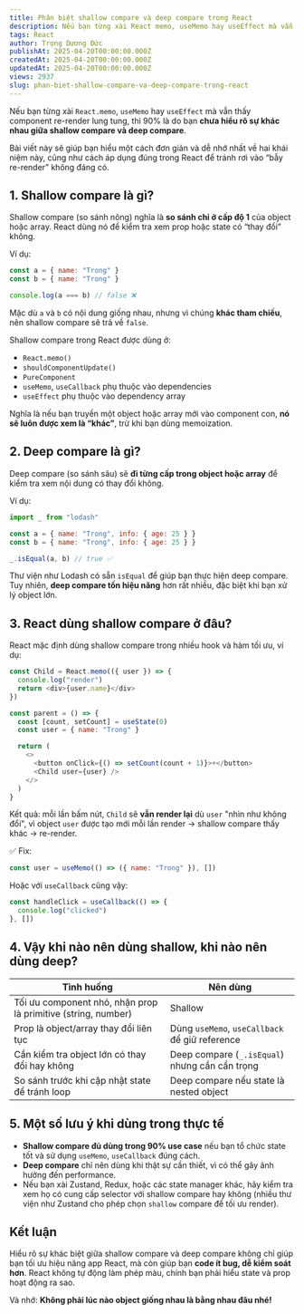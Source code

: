 ```yaml
---
title: Phân biệt shallow compare và deep compare trong React
description: Nếu bạn từng xài React memo, useMemo hay useEffect mà vẫn thấy component re-render lung tung thì 90% là do bạn chưa hiểu rõ sự khác nhau giữa shallow compare và deep compare
tags: React
author: Trọng Dương Đức
publishAt: 2025-04-20T00:00:00.000Z
createdAt: 2025-04-20T00:00:00.000Z
updatedAt: 2025-04-20T00:00:00.000Z
views: 2937
slug: phan-biet-shallow-compare-va-deep-compare-trong-react
---
```


Nếu bạn từng xài `React.memo`, `useMemo` hay `useEffect` mà vẫn thấy component re-render lung tung, thì 90% là do bạn **chưa hiểu rõ sự khác nhau giữa shallow compare và deep compare**.

Bài viết này sẽ giúp bạn hiểu một cách đơn giản và dễ nhớ nhất về hai khái niệm này, cũng như cách áp dụng đúng trong React để tránh rơi vào “bẫy re-render” không đáng có.

## 1. Shallow compare là gì?

Shallow compare (so sánh nông) nghĩa là **so sánh chỉ ở cấp độ 1** của object hoặc array. React dùng nó để kiểm tra xem prop hoặc state có “thay đổi” không.

Ví dụ:

```js
const a = { name: "Trong" }
const b = { name: "Trong" }

console.log(a === b) // false ❌
```

Mặc dù `a` và `b` có nội dung giống nhau, nhưng vì chúng **khác tham chiếu**, nên shallow compare sẽ trả về `false`.

Shallow compare trong React được dùng ở:

- `React.memo()`
- `shouldComponentUpdate()`
- `PureComponent`
- `useMemo`, `useCallback` phụ thuộc vào dependencies
- `useEffect` phụ thuộc vào dependency array

Nghĩa là nếu bạn truyền một object hoặc array mới vào component con, **nó sẽ luôn được xem là “khác”**, trừ khi bạn dùng memoization.

## 2. Deep compare là gì?

Deep compare (so sánh sâu) sẽ **đi từng cấp trong object hoặc array** để kiểm tra xem nội dung có thay đổi không.

Ví dụ:

```js
import _ from "lodash"

const a = { name: "Trong", info: { age: 25 } }
const b = { name: "Trong", info: { age: 25 } }

_.isEqual(a, b) // true ✅
```

Thư viện như Lodash có sẵn `isEqual` để giúp bạn thực hiện deep compare. Tuy nhiên, **deep compare tốn hiệu năng** hơn rất nhiều, đặc biệt khi bạn xử lý object lớn.

## 3. React dùng shallow compare ở đâu?

React mặc định dùng shallow compare trong nhiều hook và hàm tối ưu, ví dụ:

```js
const Child = React.memo(({ user }) => {
  console.log("render")
  return <div>{user.name}</div>
})
```

```js
const parent = () => {
  const [count, setCount] = useState(0)
  const user = { name: "Trong" }

  return (
    <>
      <button onClick={() => setCount(count + 1)}>+</button>
      <Child user={user} />
    </>
  )
}
```

Kết quả: mỗi lần bấm nút, `Child` sẽ **vẫn render lại** dù `user` "nhìn như không đổi", vì object `user` được tạo mới mỗi lần render → shallow compare thấy khác → re-render.

✅ Fix:

```js
const user = useMemo(() => ({ name: "Trong" }), [])
```

Hoặc với `useCallback` cũng vậy:

```js
const handleClick = useCallback(() => {
  console.log("clicked")
}, [])
```

## 4. Vậy khi nào nên dùng shallow, khi nào nên dùng deep?

| Tình huống                                                    | Nên dùng                                       |
| ------------------------------------------------------------- | ---------------------------------------------- |
| Tối ưu component nhỏ, nhận prop là primitive (string, number) | Shallow                                        |
| Prop là object/array thay đổi liên tục                        | Dùng `useMemo`, `useCallback` để giữ reference |
| Cần kiểm tra object lớn có thay đổi hay không                 | Deep compare (`_.isEqual`) nhưng cần cẩn trọng |
| So sánh trước khi cập nhật state để tránh loop                | Deep compare nếu state là nested object        |

## 5. Một số lưu ý khi dùng trong thực tế

- **Shallow compare đủ dùng trong 90% use case** nếu bạn tổ chức state tốt và sử dụng `useMemo`, `useCallback` đúng cách.
- **Deep compare** chỉ nên dùng khi thật sự cần thiết, vì có thể gây ảnh hưởng đến performance.
- Nếu bạn xài Zustand, Redux, hoặc các state manager khác, hãy kiểm tra xem họ có cung cấp selector với shallow compare hay không (nhiều thư viện như Zustand cho phép chọn `shallow` compare để tối ưu render).

## Kết luận

Hiểu rõ sự khác biệt giữa shallow compare và deep compare không chỉ giúp bạn tối ưu hiệu năng app React, mà còn giúp bạn **code ít bug, dễ kiểm soát hơn**. React không tự động làm phép màu, chính bạn phải hiểu state và prop hoạt động ra sao.

Và nhớ: **Không phải lúc nào object giống nhau là bằng nhau đâu nhé!**
